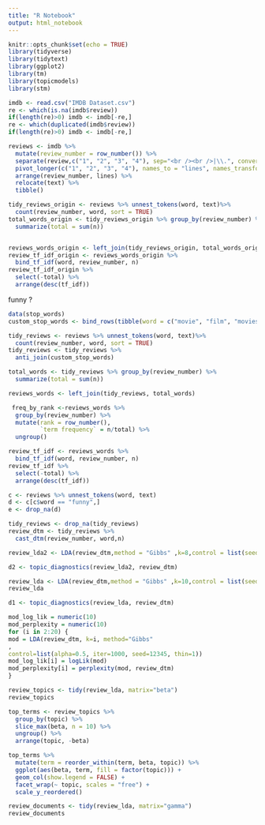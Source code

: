 ```yaml
---
title: "R Notebook"
output: html_notebook
---
```

```r
knitr::opts_chunk$set(echo = TRUE)
library(tidyverse)
library(tidytext)
library(ggplot2)
library(tm)
library(topicmodels)
library(stm)
```

 

```r
imdb <- read.csv("IMDB Dataset.csv")
re <- which(is.na(imdb$review))
if(length(re)>0) imdb <- imdb[-re,]
re <- which(duplicated(imdb$review))
if(length(re)>0) imdb <- imdb[-re,]
```

```r
reviews <- imdb %>% 
  mutate(review_number = row_number()) %>%
  separate(review,c("1", "2", "3", "4"), sep="<br /><br />|\\.", convert = TRUE) %>% 
  pivot_longer(c("1", "2", "3", "4"), names_to = "lines", names_transform = list(lines = as.integer), values_to = "text") %>%
  arrange(review_number, lines) %>%
  relocate(text) %>%
  tibble()
```

```r
tidy_reviews_origin <- reviews %>% unnest_tokens(word, text)%>%
  count(review_number, word, sort = TRUE)
total_words_origin <- tidy_reviews_origin %>% group_by(review_number) %>%
  summarize(total = sum(n))


reviews_words_origin <- left_join(tidy_reviews_origin, total_words_origin)
review_tf_idf_origin <- reviews_words_origin %>%
  bind_tf_idf(word, review_number, n)
review_tf_idf_origin %>%
  select(-total) %>%
  arrange(desc(tf_idf))

```






funny ?
```r
data(stop_words)
custom_stop_words <- bind_rows(tibble(word = c("movie", "film", "movies", "time", "times", "films", "people", "story","tv","watching","watch","playing","actor","acting","job","script","hour","guys","audience","love","thinking","told","characters","life","character","remember","lot","funny","actors","start","actor","director","watched","watch","cast","actor","day","night","fans","bunch","named","named","20","cheap","person","make","makes","person","including","street","7","11","add","ahh","uh","um","leave","6","pretty","series", "0","1","found","fan","minutes","dvd","2","excellent","read","screen","played","playing","plays","idea","low","2","main","6","ten","cover","agree","aaah","keyword","awwww","goodbye","play","00","00am","00pm","100","quickly","worst","set","role","feel","guy","ture","based","version","completely","absolutely","top","simply","piece","takes","take","live","play","reason","special","effects","loves","loved","video","half","terrible","wonderful","sense","written","piece","mind","title","true","original","scene","bit","10","bad","ago","line","scenes","plot","3","5","NA","late","totally","city","country","17"), lexicon = c("custom")), stop_words)

tidy_reviews <- reviews %>% unnest_tokens(word, text)%>%
  count(review_number, word, sort = TRUE)
tidy_reviews <- tidy_reviews %>%
  anti_join(custom_stop_words)

total_words <- tidy_reviews %>% group_by(review_number) %>%
  summarize(total = sum(n))

reviews_words <- left_join(tidy_reviews, total_words)
```




```r
 freq_by_rank <-reviews_words %>% 
  group_by(review_number) %>% 
  mutate(rank = row_number(), 
         `term frequency` = n/total) %>%
  ungroup()
```

```r
review_tf_idf <- reviews_words %>%
  bind_tf_idf(word, review_number, n)
review_tf_idf %>%
  select(-total) %>%
  arrange(desc(tf_idf))
```

```r
c <- reviews %>% unnest_tokens(word, text)
d <- c[c$word == "funny",]
e <- drop_na(d)
```

```r
tidy_reviews <- drop_na(tidy_reviews)
review_dtm <- tidy_reviews %>%
  cast_dtm(review_number, word,n)

```

```r
review_lda2 <- LDA(review_dtm,method = "Gibbs" ,k=8,control = list(seed = 1234))
```
```r

d2 <- topic_diagnostics(review_lda2, review_dtm)

```

```r
review_lda <- LDA(review_dtm,method = "Gibbs" ,k=10,control = list(seed = 1234))
review_lda
```

```r

d1 <- topic_diagnostics(review_lda, review_dtm)
```
```r
mod_log_lik = numeric(10)
mod_perplexity = numeric(10)
for (i in 2:20) {
mod = LDA(review_dtm, k=i, method="Gibbs"
,
control=list(alpha=0.5, iter=1000, seed=12345, thin=1))
mod_log_lik[i] = logLik(mod)
mod_perplexity[i] = perplexity(mod, review_dtm)
}
```

```r
review_topics <- tidy(review_lda, matrix="beta")
review_topics
```

```r
top_terms <- review_topics %>%
  group_by(topic) %>%
  slice_max(beta, n = 10) %>% 
  ungroup() %>%
  arrange(topic, -beta)
```

```r
top_terms %>%
  mutate(term = reorder_within(term, beta, topic)) %>%
  ggplot(aes(beta, term, fill = factor(topic))) +
  geom_col(show.legend = FALSE) +
  facet_wrap(~ topic, scales = "free") +
  scale_y_reordered()
```
```r
review_documents <- tidy(review_lda, matrix="gamma")
review_documents
```


